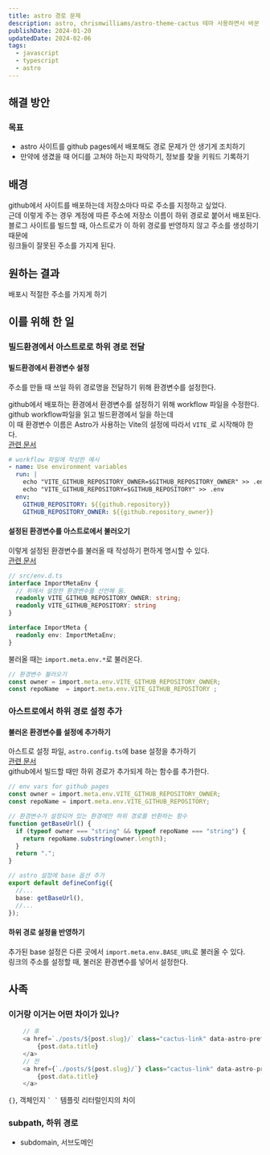 ```yaml
---
title: astro 경로 문제
description: astro, chrismwilliams/astro-theme-cactus 테마 사용하면서 바꾼 점들을 기록하기
publishDate: 2024-01-20
updatedDate: 2024-02-06
tags:
  - javascript
  - typescript
  - astro
---
```


## 해결 방안
### 목표
- astro 사이트를 github pages에서 배포해도 경로 문제가 안 생기게 조치하기
- 만약에 생겼을 때 어디를 고쳐야 하는지 파악하기, 정보를 찾을 키워드 기록하기
## 배경
github에서 사이트를 배포하는데 저장소마다 따로 주소를 지정하고 싶었다.  
근데 이렇게 주는 경우 계정에 따른 주소에 저장소 이름이 하위 경로로 붙어서 배포된다.  
블로그 사이트를 빌드할 때, 아스트로가 이 하위 경로를 반영하지 않고 주소를 생성하기 때문에  
링크들이 잘못된 주소를 가지게 된다.  
## 원하는 결과
배포시 적절한 주소를 가지게 하기


## 이를 위해 한 일
### 빌드환경에서 아스트로로 하위 경로 전달
#### 빌드환경에서 환경변수 설정
주소를 만들 때 쓰일 하위 경로명을 전달하기 위해 환경변수를 설정한다.  


github에서 배포하는 환경에서 환경변수를 설정하기 위해 workflow 파일을 수정한다.  
github workflow파일을 읽고 빌드환경에서 일을 하는데   
이 때 환경변수 이름은 Astro가 사용하는 Vite의 설정에 따라서 `VITE_`로 시작해야 한다.  
[관련 문서](https://docs.astro.build/en/guides/environment-variables/#default-environment-variables)  
```yaml
# workflow 파일에 작성한 예시
- name: Use environment variables
  run: |
    echo "VITE_GITHUB_REPOSITORY_OWNER=$GITHUB_REPOSITORY_OWNER" >> .env
    echo "VITE_GITHUB_REPOSITORY=$GITHUB_REPOSITORY" >> .env
  env: 
    GITHUB_REPOSITORY: ${{github.repository}}
    GITHUB_REPOSITORY_OWNER: ${{github.repository_owner}}
```
#### 설정된 환경변수를 아스트로에서 불러오기
이렇게 설정된 환경변수를 불러올 때 작성하기 편하게 명시할 수 있다.  
[관련 문서](https://docs.astro.build/en/guides/environment-variables/#intellisense-for-typescript)  
```typescript
// src/env.d.ts
interface ImportMetaEnv {
  // 위에서 설정한 환경변수를 선언해 둠.
  readonly VITE_GITHUB_REPOSITORY_OWNER: string;
  readonly VITE_GITHUB_REPOSITORY: string
}

interface ImportMeta {
  readonly env: ImportMetaEnv;
}
```


불러올 때는 `import.meta.env.*`로 불러온다.  
```typescript
// 환경변수 불러오기 
const owner = import.meta.env.VITE_GITHUB_REPOSITORY_OWNER;
const repoName  = import.meta.env.VITE_GITHUB_REPOSITORY ;
```
### 아스트로에서 하위 경로 설정 추가
#### 불러온 환경변수를 설정에 추가하기
아스트로 설정 파일, `astro.config.ts`에 base 설정을 추가하기  
[관련 문서](https://docs.astro.build/ko/reference/configuration-reference/#base)  
github에서 빌드할 때만 하위 경로가 추가되게 하는 함수를 추가한다.  
```typescript
// env vars for github pages
const owner = import.meta.env.VITE_GITHUB_REPOSITORY_OWNER;
const repoName = import.meta.env.VITE_GITHUB_REPOSITORY;

// 환경변수가 설정되어 있는 환경에만 하위 경로를 반환하는 함수
function getBaseUrl() {
  if (typeof owner === "string" && typeof repoName === "string") {
    return repoName.substring(owner.length);
  }
  return ".";
}

// astro 설정에 base 옵션 추가
export default defineConfig({
  //...
  base: getBaseUrl(),
  //...
}); 
```

#### 하위 경로 설정을 반영하기
추가된 base 설정은 다른 곳에서 `import.meta.env.BASE_URL`로 불러올 수 있다.  
링크의 주소를 설정할 때, 불러온 환경변수를 넣어서 설정한다.

## 사족

### 이거랑 이거는 어떤 차이가 있나?
```javascript
	// 후
    <a href=`./posts/${post.slug}/` class="cactus-link" data-astro-prefetch>
		{post.data.title}
	</a>
    // 전
    <a href={`./posts/${post.slug}/`} class="cactus-link" data-astro-prefetch>
		{post.data.title}
	</a>
```

`{}`, 객체인지 `` ` ` `` 템플릿 리터럴인지의 차이

### subpath, 하위 경로
- subdomain, 서브도메인
